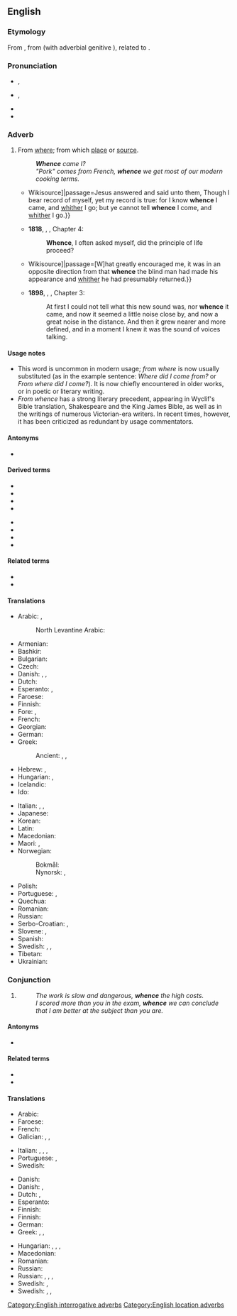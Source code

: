 ==English==
{{was wotd|2012|November|9}}

===Etymology===
{{PIE root|en|kʷ}}
From {{etyl|enm|en}} {{m|enm|whennes}}, from {{etyl|ang|en}} {{m|ang|hwanone}} (with adverbial genitive {{m|enm|-s}}), related to {{m|ang|hwænne}}.

===Pronunciation===
* {{enPR|hwĕns}}, {{IPA|/ʍɛns/|lang=en}}
* {{qualifier|in accents with the [[wine-whine merger]]}} {{enPR|wĕns}}, {{IPA|/wɛns/|lang=en}}
* {{audio|en-us-whence.ogg|Audio (US)|lang=en}}
* {{rhymes|ɛns|lang=en}}

===Adverb===
{{en-adv|-}}

# {{lb|en|archaic|formal|or|literary}} From [[where]]; from which [[place]] or [[source]].
#: '''''Whence''' came I?''
#: ''"Pork" comes from French, '''whence''' we get most of our modern cooking terms.''
#* {{quote-book|year=1611|title=King James Bible|section=John 8:14|url=[s:Bible (King James)/John{{!}}Wikisource]|passage=Jesus answered and said unto them, Though I bear record of myself, yet my record is true: for I know '''whence''' I came, and [[whither]] I go; but ye cannot tell '''whence''' I come, and [[whither]] I go.}}
#* '''1818''', {{w|Mary Shelley}}, {{w|Frankenstein|''Frankenstein''}}, Chapter 4:
#*: '''Whence''', I often asked myself, did the principle of life proceed?
#* {{quote-book|year=1883|author=Robert Louis Stevenson|title=Treasure Island|chapter=The Sea-chest|url=[s:Treasure Island/Chapter 4{{!}}Wikisource]|passage=[W]hat greatly encouraged me, it was in an opposite direction from that '''whence''' the blind man had made his appearance and [[whither]] he had presumably returned.}}
#* '''1898''', {{w|J. Meade Falkner}}, {{w|Moonfleet|''Moonfleet''}}, Chapter 3:
#*: At first I could not tell what this new sound was, nor '''whence''' it came, and now it seemed a little noise close by, and now a great noise in the distance. And then it grew nearer and more defined, and in a moment I knew it was the sound of voices talking.

====Usage notes====
* This word is uncommon in modern usage; ''from where'' is now usually substituted (as in the example sentence: ''Where did I come from?'' or ''From where did I come?''). It is now chiefly encountered in older works, or in poetic or literary writing.
* ''From whence'' has a strong literary precedent, appearing in Wyclif's Bible translation, Shakespeare and the King James Bible, as well as in the writings of numerous Victorian-era writers. In recent times, however, it has been criticized as redundant by usage commentators.

====Antonyms====
* {{l|en|whither}}

====Derived terms====
{{rel-top4|Terms derived from whence}}
* {{l|en|anywhence}}
* {{l|en|elsewhence}}
* {{l|en|everywhence}}
* {{l|en|nowhence}}
{{rel-mid}}
* {{l|en|somewhence}}
* {{l|en|whencever}}
* {{l|en|whenceforth}}
* {{l|en|whencesoever}}
{{rel-bottom}}

====Related terms====
* {{l|en|hence}}
* {{l|en|thence}}

====Translations====
{{trans-top|from where; from which place or source}}
* Arabic: {{t|ar|مِن أَيْن}}, {{t|ar|مِن حَيْثُ}}
*: North Levantine Arabic: {{t|apc|منين|tr=mnen}}
* Armenian: {{t+|hy|ուստի}}
* Bashkir: {{t|ba|ҡайҙан}}
* Bulgarian: {{t+|bg|откъде|tr=otkădé|sc=Cyrl}}
* Czech: {{t+|cs|odkud}}
* Danish: {{t|da|hvorfra}}, {{t|da|hvoraf}}, {{t|da|hveden}}
* Dutch: {{t+|nl|waarvandaan}}
* Esperanto: {{t|eo|de kie}}, {{t|eo|el kie}}
* Faroese: {{t|fo|hvaðani}}
* Finnish: {{t+|fi|mistä}}
* Fore: {{t|for|forrt}}, {{t|for|gerrt}}
* French: {{t+|fr|d'où}}
* Georgian: {{t|ka|საიდან}}
* German: {{t+|de|woher}}
* Greek: {{t+|el|αφού}}
*: Ancient: {{t|grc|πόθεν}} {{qualifier|direct interrogative}}, {{t|grc|ὅθεν}} {{qualifier|relative}}, {{t|grc|ὁπόθεν}} {{qualifier|indirect interrogative}}
* Hebrew: {{t|he|מֵאַיִן|tr=meáin}}, {{t|he|מִנַּיִן|tr=minnáin}}
* Hungarian: {{t+|hu|honnan}}, {{t+|hu|honnét}}
* Icelandic: {{t+|is|hvaðan}}
* Ido: {{t+|io|deube}}
{{trans-mid}}
* Italian: {{t+|it|onde}}, {{t+|it|donde}}, {{t|it|[[da]] [[dove]]}}
* Japanese: {{t|ja|どこから|tr=doko kara}}
* Korean: {{t|ko|어디서|tr=eo-di-seo}}
* Latin: {{t+|la|unde}}
* Macedonian: {{t|mk|од каде|tr=od káde|sc=Cyrl}}
* Maori: {{t|mi|nō hea}}, {{t|mi|nō whea}}
* Norwegian:
*: Bokmål: {{t|nb|hvorfra}}
*: Nynorsk: {{t|nn|kvar ifrå}}, {{t|nn|kor ifrå}}
* Polish: {{t+|pl|skąd}}
* Portuguese: {{t+|pt|donde}}, {{t|pt|de onde}}
* Quechua: {{t|qu|maymanta}}
* Romanian: {{t|ro|de unde}}
* Russian: {{t+|ru|отку́да}}
* Serbo-Croatian: {{t+|sh|odakle}}, {{t+|sh|otkud}}
* Slovene: {{t|sl|od kod}}, {{t|sl|od koder}}
* Spanish: {{t|es|[[de]] [[donde]]}}
* Swedish: {{t+|sv|varifrån}}, {{t|sv|var i från}}, {{t+|sv|vadan}}
* Tibetan: {{t|bo|ག་ནས}}
* Ukrainian: {{t|uk|звідки|sc=Cyrl}}
{{trans-bottom}}

===Conjunction===
{{en-con}}

# {{lb|en|literary|poetic}} {{non-gloss definition|Used for introducing the result of a fact that has just been stated.}}
#: ''The work is slow and dangerous, '''whence''' the high costs.''
#: ''I scored more than you in the exam, '''whence''' we can conclude that I am better at the subject than you are.''

====Antonyms====
* {{l|en|whither}}

====Related terms====
* {{l|en|hence}}
* {{l|en|thence}}

====Translations====
{{trans-top|conjunction}}
* Arabic: {{t|ar|مِن حَيْث}}
* Faroese: {{t|fo|hvaðani}}
* French: {{t+|fr|d'où}}
* Galician: {{t|gl|[[de]] [[aí]]}}, {{t|gl|[[de]] [[onde]]}}, {{t|gl|[[do]] [[cal]]}}
{{trans-mid}}
* Italian: {{t+|it|onde}}, {{t+|it|donde}}, {{t|it|[[da]] [[dove]]}}, {{t|it|[[da]] [[cui]]}}
* Portuguese: {{t|pt|[[de]] [[onde]]}}, {{t+|pt|donde}}
* Swedish: {{t+|sv|därav}}
{{trans-bottom}}

{{checktrans-top}}
* Danish: {{t|da|hvorfra}}
* Danish: {{t|da|hvorfra}}, {{t|da|hvoraf}}
* Dutch: {{t+check|nl|waarvandaan}}, {{t-check|nl|[[waar]] … [[vandaan]]…}}
* Esperanto: {{t|eo|el kie}}
* Finnish: {{t+|fi|mistä}}
* Finnish: {{t+|fi|mistä}}
* German: {{t+check|de|woher}}
* Greek: {{t+|el|πούθε}}, {{t|el|από πού}}, {{t|el|[[από]] [[όπου]]}}
{{trans-mid}}
* Hungarian: {{t+|hu|ahonnan}}, {{t+|hu|ahonnét}}, {{t+|hu|ahonnan}}, {{t|hu|amiből}}
* Macedonian: {{t|mk|откаде|tr=ótkade|sc=Cyrl}}
* Romanian: {{t|ro|de unde}}
* Russian: {{t+|ru|отку́да}}
* Russian: {{t+|ru|отку́да}}, {{t+|ru|отсю́да}}, {{t+|ru|сле́довательно}}, {{t+|ru|зна́чит}}
* Swedish: {{t+|sv|varav}}, {{t|sv|var av}}
* Swedish: {{t+|sv|varifrån}}, {{t|sv|var i från}}, {{t+|sv|vadan}}
{{trans-bottom}}

[[Category:English interrogative adverbs]]
[[Category:English location adverbs]]